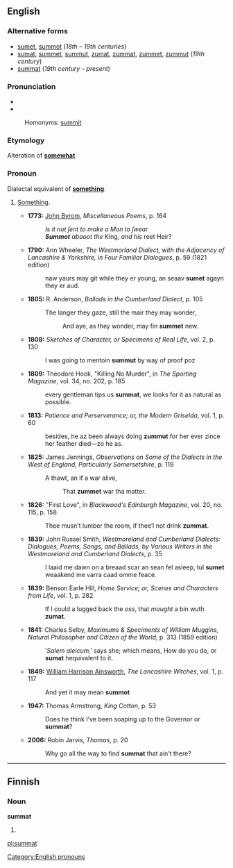 ==English==
===Alternative forms===
* [[sumet]], [[summot]] (''18th – 19th centuries'')
* [[sumat]], [[summet]], [[summut]], [[zumat]], [[zummat]], [[zummet]], [[zummut]] (''19th century'')
* [[summat]] (''19th century – present'')

===Pronunciation===
* {{IPA|/ˈsʌmət/}}
* {{IPA|/ˈzʌmət/}}
: Homonyms: [[summit]] {{italbrac|in some dialects}}

===Etymology===
Alteration of '''[[somewhat]]'''

===Pronoun===
{{en-pron}}Dialectal equivalent of '''[[something]]'''.

# {{British|regional}} [[something|Something]].
#*'''1773:''' [[w:John Byrom|John Byrom]], ''Miscellaneous Poems'', p. 164
#*:''Is it not ſent to make a Mon to ſwear''
#*:'''''Summot''' abaoot the'' King, ''and his'' reet Heir?
#*'''1790:''' Ann Wheeler, ''The Westmorland Dialect, with the Adjacency of Lancashire & Yorkshire, in Four Familiar Dialogues'', p. 59 (1821 edition)
#*:naw yaurs may git while they er young, an seaav '''sumet''' agayn they er aud.
#*'''1805:''' R. Anderson, ''Ballads in the Cumberland Dialect'', p. 105
#*:The langer they gaze, still the mair they may wonder,
#*::And aye, as they wonder, may fin '''summet''' new.
#*'''1808:''' ''Sketches of Character, or Specimens of Real Life'', vol. 2, p. 130
#*:I was going to mentoin '''summut''' by way of proof poz
#*'''1809:''' Theodore Hook, "Killing No Murder", in ''The Sporting Magazine'', vol. 34, no. 202, p. 185
#*:every gentleman tips us '''summat''', we looks for it as natural as possible.
#*'''1813:''' ''Patience and Perserverance; or, the Modern Griselda'', vol. 1, p. 60
#*:besides, he az been always doing '''zummut''' for her ever zince her feather died—zo he as.
#*'''1825:''' James Jennings, ''Observations on Some of the Dialects in the West of England, Particularly Somersetshire'', p. 119
#*:A thawt, an if a war alive,
#*::That '''zummet''' war tha matter.
#*'''1826:''' "First Love", in ''Blackwood's Edinburgh Magazine'', vol. 20, no. 115, p. 158
#*:Thee musn’t lumber the room, if thee’l not drink '''zummat'''.
#*'''1839:''' John Russel Smith, ''Westmoreland and Cumberland Dialects: Dialogues, Poems, Songs, and Ballads, by Various Writers in the Westmoreland and Cumberland Dialects'', p. 35
#*:I laaid me dawn on a breaad scar an sean fel asleep, tul '''sumet''' weaakend me varra caad omme feace.
#*'''1839:''' Benson Earle Hill, ''Home Service; or, Scenes and Characters from Life'', vol. 1, p. 282
#*:If I could a lugged back the ''oss'', that ''mought'' a bin wuth '''zumat'''.
#*'''1841:''' Charles Selby, ''Maximums & Speciments of William Muggins, Natural Philosopher and Citizen of the World'', p. 313 (1859 edition)
#*:‛''Salem aleicum'',’ says she; which means, How do you do, or '''sumat''' hequivalent to it.
#*'''1849:''' [[w:William Harrison Ainsworth|William Harrison Ainsworth]], ''The Lancashire Witches'', vol. 1, p. 117
#*:And yet it may mean '''summot'''
#*'''1947:''' Thomas Armstrong, ''King Cotton'', p. 53
#*:Does he think I’ve been soaping up to the Governor or '''summat'''?
#*'''2006:''' Robin Jarvis, ''Thomas'', p. 20
#*:Why go all the way to find '''summat''' that ain’t there?
[[Category:English pronouns]]
----

==Finnish==

===Noun===
'''summat'''

# {{plural of|summa|lang=fi}}

[[pl:summat]]